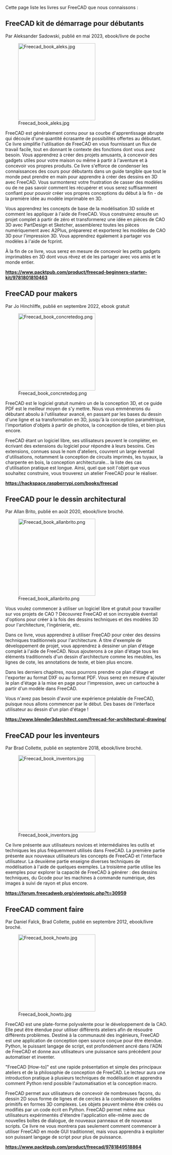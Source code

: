 <languages/>

Cette page liste les livres sur FreeCAD que nous connaissons :

<span id="FreeCAD_Beginner’s_Starter_Kit"></span>
== FreeCAD kit de démarrage pour débutants ==

Par Aleksander Sadowski, publié en mai 2023, ebook/livre de poche

[[Image:Freecad book aleks.jpg|240px|left]]

FreeCAD est généralement connu pour sa courbe d'apprentissage abrupte qui découle d'une quantité écrasante de possibilités offertes au débutant. Ce livre simplifie l'utilisation de FreeCAD en vous fournissant un flux de travail facile, tout en donnant le contexte des fonctions dont vous avez besoin. Vous apprendrez à créer des projets amusants, à concevoir des gadgets utiles pour votre maison ou même à partir à l'aventure et à concevoir vos propres produits. Ce livre s'efforce de condenser les connaissances des cours pour débutants dans un guide tangible que tout le monde peut prendre en main pour apprendre à créer des dessins en 3D avec FreeCAD. Vous surmonterez votre frustration de casser des modèles ou de ne pas savoir comment les récupérer et vous serez suffisamment confiant pour pouvoir créer vos propres conceptions du début à la fin - de la première idée au modèle imprimable en 3D.

Vous apprendrez les concepts de base de la modélisation 3D solide et comment les appliquer à l'aide de FreeCAD. Vous construirez ensuite un projet complet à partir de zéro et transformerez une idée en pièces de CAO 3D avec PartDesign et Sketcher, assemblerez toutes les pièces numériquement avec A2Plus, préparerez et exporterez les modèles de CAO 3D pour l'impression 3D. Vous apprendrez également à partager vos modèles à l'aide de fcprint.

À la fin de ce livre, vous serez en mesure de concevoir les petits gadgets imprimables en 3D dont vous rêvez et de les partager avec vos amis et le monde entier.

'''https://www.packtpub.com/product/freecad-beginners-starter-kit/9781801810463'''

{{clear}}

<span id="FreeCAD_for_Makers"></span>
== FreeCAD pour makers ==

Par Jo Hinchliffe, publié en septembre 2022, ebook gratuit

[[Image:Freecad book concretedog.png|240px|left]]

FreeCAD est le logiciel gratuit numéro un de la conception 3D, et ce guide PDF est le meilleur moyen de s'y mettre. Nous vous emmènerons du débutant absolu à l'utilisateur avancé, en passant par les bases du dessin d'une ligne et sa transformation en 3D, jusqu'à la conception paramétrique, l'importation d'objets à partir de photos, la conception de tôles, et bien plus encore.

FreeCAD étant un logiciel libre, ses utilisateurs peuvent le compléter, en écrivant des extensions du logiciel pour répondre à leurs besoins. Ces extensions, connues sous le nom d'ateliers, couvrent un large éventail d'utilisations, notamment la conception de circuits imprimés, les tuyaux, la charpente en bois, la conception architecturale... la liste des cas d'utilisation pratique est longue. Ainsi, quel que soit l'objet que vous souhaitez construire, vous trouverez un atelier FreeCAD pour le réaliser.

'''https://hackspace.raspberrypi.com/books/freecad'''

{{clear}}

<span id="FreeCAD_for_architectural_drawing"></span>
== FreeCAD pour le dessin architectural ==

Par Allan Brito, publié en août 2020, ebook/livre broché.

[[Image:Freecad book allanbrito.png|240px|left]]

Vous voulez commencer à utiliser un logiciel libre et gratuit pour travailler sur vos projets de CAO ? Découvrez FreeCAD et son incroyable éventail d'options pour créer à la fois des dessins techniques et des modèles 3D pour l'architecture, l'ingénierie, etc.

Dans ce livre, vous apprendrez à utiliser FreeCAD pour créer des dessins techniques traditionnels pour l'architecture. À titre d'exemple de développement de projet, vous apprendrez à dessiner un plan d'étage complet à l'aide de FreeCAD. Nous ajouterons à ce plan d'étage tous les éléments traditionnels d'un dessin d'architecture comme les meubles, les lignes de cote, les annotations de texte, et bien plus encore.

Dans les derniers chapitres, nous pourrons prendre ce plan d'étage et l'exporter au format DXF ou au format PDF. Vous serez en mesure d'ajouter le plan d'étage à la mise en page pour l'impression, avec un cartouche à partir d'un modèle dans FreeCAD.

Vous n'avez pas besoin d'avoir une expérience préalable de FreeCAD, puisque nous allons commencer par le début. Des bases de l'interface utilisateur au dessin d'un plan d'étage !

'''https://www.blender3darchitect.com/freecad-for-architectural-drawing/'''

{{clear}}

<span id="FreeCAD_for_Inventors"></span>
== FreeCAD pour les inventeurs ==

Par Brad Collette, publié en septembre 2018, ebook/livre broché.

[[Image:Freecad book inventors.jpg|240px|left]]

Ce livre présente aux utilisateurs novices et intermédiaires les outils et techniques les plus fréquemment utilisés dans FreeCAD. La première partie présente aux nouveaux utilisateurs les concepts de FreeCAD et l'interface utilisateur. La deuxième partie enseigne diverses techniques de modélisation à l'aide de quelques exemples. La troisième partie utilise les exemples pour explorer la capacité de FreeCAD à générer : des dessins techniques, du Gcode pour les machines à commande numérique, des images à suivi de rayon et plus encore.

'''https://forum.freecadweb.org/viewtopic.php?t=30959'''

{{clear}}

<span id="FreeCAD_How-to"></span>
== FreeCAD comment faire ==

Par Daniel Falck, Brad Collette, publié en septembre 2012, ebook/livre broché.

[[Image:Freecad book howto.jpg|240px|left]]

FreeCAD est une plate-forme polyvalente pour le développement de la CAO. Elle peut être étendue pour utiliser différents ateliers afin de résoudre différents problèmes. Destiné à la communauté des ingénieurs, FreeCAD est une application de conception open source conçue pour être étendue. Python, le puissant langage de script, est profondément ancré dans l'ADN de FreeCAD et donne aux utilisateurs une puissance sans précédent pour automatiser et inventer.

"FreeCAD [How-to]" est une rapide présentation et simple des principaux ateliers et de la philosophie de conception de FreeCAD. Le lecteur aura une introduction pratique à plusieurs techniques de modélisation et apprendra comment Python rend possible l'automatisation et la conception macro.

FreeCAD permet aux utilisateurs de concevoir de nombreuses façons, du dessin 2D sous forme de lignes et de cercles à la combinaison de solides primitifs en formes 3D complexes. Les objets peuvent même être créés ou modifiés par un code écrit en Python. FreeCAD permet même aux utilisateurs expérimentés d'étendre l'application elle-même avec de nouvelles boîtes de dialogue, de nouveaux panneaux et de nouveaux scripts. Ce livre ne vous montrera pas seulement comment commencer à utiliser FreeCAD en mode GUI traditionnel, mais vous apprendra à exploiter son puissant langage de script pour plus de puissance.

'''https://www.packtpub.com/product/freecad/9781849518864'''

{{clear}}